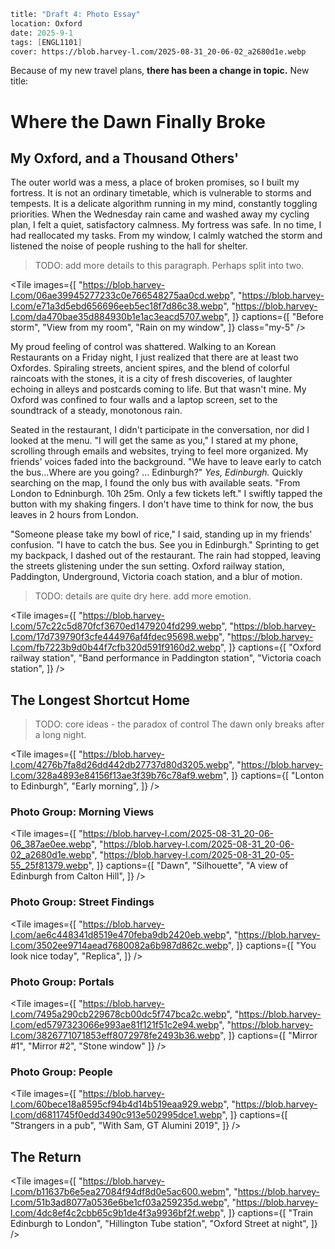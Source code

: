 ```meta
title: "Draft 4: Photo Essay"
location: Oxford
date: 2025-9-1
tags: [ENGL1101]
cover: https://blob.harvey-l.com/2025-08-31_20-06-02_a2680d1e.webp
```


Because of my new travel plans, **there has been a change in topic.** New title:

# Where the Dawn Finally Broke

## My Oxford, and a Thousand Others'

The outer world was a mess, a place of broken promises, so I built my fortress. It is not an ordinary timetable, which is vulnerable to storms and tempests. It is a delicate algorithm running in my mind, constantly toggling priorities. When the Wednesday rain came and washed away my cycling plan, I felt a quiet, satisfactory calmness. My fortress was safe. In no time, I had reallocated my tasks. From my window, I calmly watched the storm and listened the noise of people rushing to the hall for shelter.

> TODO: add more details to this paragraph. Perhaps split into two.

<Tile images={[
  "https://blob.harvey-l.com/06ae39945277233c0e766548275aa0cd.webp",
  "https://blob.harvey-l.com/e71a3d5ebd656696eeb5ec18f7d86c38.webp",
  "https://blob.harvey-l.com/da470bae35d884930b1e1ac3eacd5707.webp",
]} captions={[
  "Before storm",
  "View from my room",
  "Rain on my window",
]} class="my-5" />

My proud feeling of control was shattered. Walking to an Korean Restaurants on a Friday night, I just realized that there are at least two Oxfordes. Spiraling streets, ancient spires, and the blend of colorful raincoats with the stones, it is a city of fresh discoveries, of laughter echoing in alleys and postcards coming to life. But that wasn't mine. My Oxford was confined to four walls and a laptop screen, set to the soundtrack of a steady, monotonous rain.

Seated in the restaurant, I didn't participate in the conversation, nor did I looked at the menu. "I will get the same as you," I stared at my phone, scrolling through emails and websites, trying to feel more organized. My friends' voices faded into the background. "We have to leave early to catch the bus...Where are you going? ... Edinburgh?" *Yes, Edinburgh.* Quickly searching on the map, I found the only bus with available seats. "From London to Edninburgh. 10h 25m. Only a few tickets left." I swiftly tapped the button with my shaking fingers. I don't have time to think for now, the bus leaves in 2 hours from London.

"Someone please take my bowl of rice," I said, standing up in my friends' confusion. "I have to catch the bus. See you in Edinburgh." Sprinting to get my backpack, I dashed out of the restaurant. The rain had stopped, leaving the streets glistening under the sun setting. Oxford railway station, Paddington, Underground, Victoria coach station, and a blur of motion.

> TODO: details are quite dry here. add more emotion.

<Tile images={[
  "https://blob.harvey-l.com/57c22c5d870fcf3670ed1479204fd299.webp",
  "https://blob.harvey-l.com/17d739790f3cfe444976af4fdec95698.webp",
  "https://blob.harvey-l.com/fb7223b9d0b44f7cfb320d591f9160d2.webp",
]} captions={[
  "Oxford railway station",
  "Band performance in Paddington station",
  "Victoria coach station",
]} />

## The Longest Shortcut Home

> TODO: core ideas - the paradox of control
> The dawn only breaks after a long night.

<Tile images={[
  "https://blob.harvey-l.com/4276b7fa8d26dd442db27737d80d3205.webp",
  "https://blob.harvey-l.com/328a4893e84156f13ae3f39b76c78af9.webm",
]} captions={[
  "Lonton to Edinburgh",
  "Early morning",
]} />

### Photo Group: Morning Views

<Tile images={[
  "https://blob.harvey-l.com/2025-08-31_20-06-06_387ae0ee.webp",
  "https://blob.harvey-l.com/2025-08-31_20-06-02_a2680d1e.webp",
  "https://blob.harvey-l.com/2025-08-31_20-05-55_25f81379.webp",
]} captions={[
  "Dawn",
  "Silhouette",
  "A view of Edinburgh from Calton Hill",
]} />

### Photo Group: Street Findings

<Tile images={[
  "https://blob.harvey-l.com/ae6c448341d8519e470feba9db2420eb.webp",
  "https://blob.harvey-l.com/3502ee9714aead7680082a6b987d862c.webp",
]} captions={[
  "You look nice today",
  "Replica",
]} />

### Photo Group: Portals

<Tile images={[
  "https://blob.harvey-l.com/7495a290cb229678cb00dc5f747bca2c.webp",
  "https://blob.harvey-l.com/ed5797323066e993ae81f121f51c2e94.webp",
  "https://blob.harvey-l.com/3826771071853eff8072978fe2493b36.webp",
]} captions={[
  "Mirror #1",
  "Mirror #2",
  "Stone window"
]} />

### Photo Group: People

<Tile images={[
  "https://blob.harvey-l.com/60bece18a8595cf94b4d14b519eaa929.webp",
  "https://blob.harvey-l.com/d6811745f0edd3490c913e502995dce1.webp",
]} captions={[
  "Strangers in a pub",
  "With Sam, GT Alumini 2019",
]} />

## The Return

<Tile images={[
  "https://blob.harvey-l.com/b11637b6e5ea27084f94df8d0e5ac600.webm",
  "https://blob.harvey-l.com/51b3ad8077a0536e6be1cf03a259235d.webp",
  "https://blob.harvey-l.com/4dc8ef4c2cbb65c9b1de4f3a9936bf2f.webp",
]} captions={[
  "Train Edinburgh to London",
  "Hillington Tube station",
  "Oxford Street at night",
]} />
